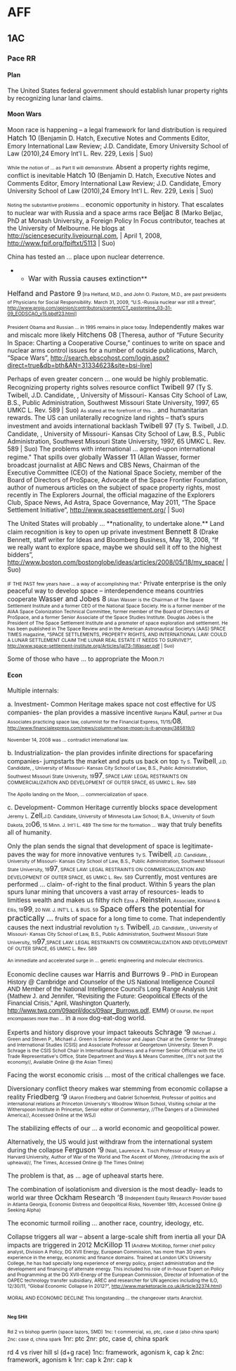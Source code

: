 =AFF= 
==1AC== 
===Pace RR=== 
====Plan==== 
The United States federal government should establish lunar property rights by recognizing lunar land claims.


====Moon Wars==== 

Moon race is happening – a legal framework for land distribution is required
<span style="font-size: 12pt;">Hatch 10</span> (Benjamin D. Hatch, Executive Notes and Comments Editor, Emory International Law Review; J.D. Candidate, Emory University School of Law (2010),24 Emory Int'l L. Rev. 229, Lexis | Suo)

<span style="font-size: 8pt;">While the notion of ... as Part II will demonstrate.</span>
Absent a property rights regime, conflict is inevitable
<span style="font-size: 12pt;">Hatch 10</span> (Benjamin D. Hatch, Executive Notes and Comments Editor, Emory International Law Review; J.D. Candidate, Emory University School of Law (2010),24 Emory Int'l L. Rev. 229, Lexis | Suo)

<span style="font-size: 8pt;">Noting the substantive problems ... </span>economic opportunity in history<span class="BoldUnderlineChar">.</span>
That escalates to nuclear war with Russia and a space arms race
<span style="font-size: 12pt;">Beljac 8</span> (Marko Beljac, PhD at Monash University, a Foreign Policy In Focus contributor, teaches at the University of Melbourne. He blogs at http://sciencesecurity.livejournal.com, | April 1, 2008, [[http://www.fpif.org/fpiftxt/5113]] | Suo)

<span class="underline0">China has tested an ... place upon nuclear deterrence.</span>
**<span style="font-size: 12pt;">War with Russia causes extinction</span>**
<span style="font-size: 12pt;">Helfand and Pastore 9</span><span style="font-size: 8pt;"> [Ira Helfand, M.D., and John O. Pastore, M.D., are past presidents of Physicians for Social Responsibility.</span>
<span style="font-size: 8pt;">March 31, 2009, </span><span class="vitstoryheadline" style="font-size: 8pt;">“U.S.-Russia nuclear war still a threat”, http://www.projo.com/opinion/contributors/content/CT_pastoreline_03-31-09_EODSCAO_v15.bbdf23.html]</span>

<span style="font-size: 8pt;">President Obama and Russian ... in 1995 remains in place today. </span>
Independently makes war and miscalc more likely
<span style="font-size: 12pt;">Hitchens 08 </span>[Theresa, author of “Future Security In Space: Charting a Cooperative Course,” continues to write on space and nuclear arms control issues for a number of outside publications, March, “Space Wars”, [[http://search.ebscohost.com/login.aspx?direct=true&db=bth&AN=31334623&site=bsi-live]]]

<span class="UnderlineChar">Perhaps of even greater concern ... one would be highly problematic. </span>
Recognizing property rights solves resource conflict
<span style="font-size: 12pt;">Twibell 97</span> (Ty S. Twibell, J.D. Candidate, , University of Missouri- Kansas City School of Law, B.S., Public Administration, Southwest Missouri State University, 1997, 65 UMKC L. Rev. 589 | Suo)
<span style="font-size: 8pt;">As stated at the forefront of this ... </span>and humanitarian rewards<span class="BoldUnderlineChar">.</span>
The US can unilaterally recognize land rights – that’s spurs investment and avoids international backlash
<span style="font-size: 12pt;">Twibell 97</span> (Ty S. Twibell, J.D. Candidate, , University of Missouri- Kansas City School of Law, B.S., Public Administration, Southwest Missouri State University, 1997, 65 UMKC L. Rev. 589 | Suo)
The problems with international ...<span class="UnderlineChar"> agreed-upon international regime."</span>
That spills over globally
<span style="font-size: 12pt;">Wasser 11</span> (Allan Wasser, former broadcast journalist at ABC News and CBS News, Chairman of the Executive Committee (CEO) of the National Space Society, member of the Board of Directors of ProSpace, Advocate of the Space Frontier Foundation, author of numerous articles on the subject of space property rights, most recently in The Explorers Journal, the official magazine of the Explorers Club, Space News, Ad Astra, Space Governance, May 2011, “The Space Settlement Initiative”, [[http://www.spacesettlement.org/]] | Suo)

The United States will probably ...<span class="underline0"> **nationality, to undertake alone.** </span>
Land claim recognition is key to open up private investment
<span style="font-size: 12pt;">Bennett 8</span> (Drake Bennett, staff writer for Ideas and Bloomberg Business, May 18, 2008, “If we really want to explore space, maybe we should sell it off to the highest bidders”, [[http://www.boston.com/bostonglobe/ideas/articles/2008/05/18/my_space/]] | Suo)

<span style="font-size: 8pt;">IF THE PAST few years have ... a way of accomplishing that."</span>
Private enterprise is the only peaceful way to develop space – interdependence means countries cooperate
<span style="font-size: 12pt;">Wasser and Jobes 8</span><span style="font-size: 8pt;"> (Alan Wasser is the Chairman of The Space Settlement Institute and a former CEO of the National Space Society. He is a former member of the AIAA Space Colonization Technical Committee, former member of the Board of Directors of ProSpace, and a former Senior Associate of the Space Studies Institute. Douglas Jobes is the President of The Space Settlement Institute and a promoter of space exploration and settlement. He has been published in The Space Review and in the American Astronautical Society’s (AAS) SPACE TIMES magazine, “SPACE SETTLEMENTS, PROPERTY RIGHTS, AND INTERNATIONAL LAW: COULD A LUNAR SETTLEMENT CLAIM THE LUNAR REAL ESTATE IT NEEDS TO SURVIVE?”, [[http://www.space-settlement-institute.org/Articles/jal73-1Wasser.pdf]] | Suo)</span>

Some<span class="UnderlineChar"> of those </span>who have ... to appropriate the Moon<span style="font-size: 8pt;">.71</span>

====Econ==== 

Multiple internals:

a. Investment- Common Heritage makes space not cost effective for US companies- the plan provides a massive incentive
<span style="font-size: 8pt;">Ranjana </span><span style="font-size: 12pt;">Kaul</span><span style="font-size: 8pt;">, partner at Dua Associates practicing space law, columnist for the Financial Express, 11/15/</span><span style="font-size: 12pt;">08</span><span style="font-size: 8pt;">, http://www.financialexpress.com/news/column-whose-moon-is-it-anyway/385819/0</span>

<span style="font-size: 8pt;">November 14, 2008 was ... contradict international law.</span>

b. Industrialization- the plan provides infinite directions for spacefaring companies- jumpstarts the market and puts us back on top
<span style="font-size: 8pt;">Ty S. </span><span style="font-size: 12pt;">Twibell</span><span style="font-size: 8pt;">, J.D. Candidate, , University of Missouri- Kansas City School of Law, B.S., Public Administration, Southwest Missouri State University, 19</span><span style="font-size: 12pt;">97</span><span style="font-size: 8pt;">, </span><span class="verdana" style="font-size: 8pt;">SPACE LAW: LEGAL RESTRAINTS ON COMMERCIALIZATION AND DEVELOPMENT OF OUTER SPACE, </span><span style="font-size: 8pt;">65 UMKC L. Rev. 589</span>

<span style="font-size: 8pt;">The Apollo landing on the Moon, ... commercialization of space.</span>

c. Development- Common Heritage currently blocks space development
<span style="font-size: 8pt;">Jeremy L. </span><span style="font-size: 12pt;">Zell</span><span style="font-size: 8pt;">,</span><span class="verdana" style="font-size: 8pt;">J.D. Candidate, University of Minnesota Law School; B.A., University of South Dakota, 20</span><span style="font-size: 12pt;">06</span><span style="font-size: 8pt;">, 15 Minn. J. Int'l L. 489</span>
<span style="font-size: 8pt;">The time for the formation ...</span><span class="UnderlineChar"> way that truly benefits all of humanity.</span>


Only the plan sends the signal that development of space is legitimate- paves the way for more innovative ventures
<span style="font-size: 8pt;">Ty S. </span><span style="font-size: 12pt;">Twibell</span><span style="font-size: 8pt;">, J.D. Candidate, , University of Missouri- Kansas City School of Law, B.S., Public Administration, Southwest Missouri State University, 19</span><span style="font-size: 12pt;">97</span><span style="font-size: 8pt;">, </span><span class="verdana" style="font-size: 8pt;">SPACE LAW: LEGAL RESTRAINTS ON COMMERCIALIZATION AND DEVELOPMENT OF OUTER SPACE, </span><span style="font-size: 8pt;">65 UMKC L. Rev. 589</span>
<span class="BoldUnderlineChar">Currently, </span>most ventures are performed ... claim- of-right to the final product<span class="BoldUnderlineChar">.</span>
Within 5 years the plan spurs lunar mining that uncovers a vast array of resources- leads to limitless wealth and makes us filthy rich
<span style="font-size: 8pt;">Ezra J. </span><span style="font-size: 12pt;">Reinstein</span><span style="font-size: 8pt;">, Associate, Kirkland & Ellis, 19</span><span style="font-size: 12pt;">99</span><span style="font-size: 8pt;">, 20 NW. J. INT'L L. & BUS. 59</span>
<span style="font-size: 13pt;">Space offers the potential for practically ...</span> fruits of space for a long time to come<span class="UnderlineChar">.</span>
That independently causes the next industrial revolution
<span style="font-size: 8pt;">Ty S. </span><span style="font-size: 12pt;">Twibell</span><span style="font-size: 8pt;">, J.D. Candidate, , University of Missouri- Kansas City School of Law, B.S., Public Administration, Southwest Missouri State University, 19</span><span style="font-size: 12pt;">97</span><span style="font-size: 8pt;">,</span><span class="verdana" style="font-size: 8pt;">SPACE LAW: LEGAL RESTRAINTS ON COMMERCIALIZATION AND DEVELOPMENT OF OUTER SPACE, </span><span style="font-size: 8pt;">65 UMKC L. Rev. 589</span>

<span style="font-size: 8pt;">An immediate and accelerated surge in ... genetic engineering and molecular electronics. </span>

Economic decline causes war
<span style="font-size: 12pt;">Harris and Burrows 9</span><span style="font-family: 'Arial Narrow',sans-serif; font-size: 8pt;"> – </span><span style="font-family: 'Arial Narrow',sans-serif;">PhD in European History @ Cambridge and Counselor of the US National Intelligence Council AND Member of the National Intelligence Council’s Long Range Analysis Unit (Mathew J. and Jennifer, “Revisiting the Future: Geopolitical Effects of the Financial Crisis,” April, Washington Quarterly, [[http://www.twq.com/09april/docs/09apr_Burrows.pdf]], EMM)</span>
<span style="font-family: 'Arial Narrow',sans-serif; font-size: 8pt;">Of course, the report encompasses more than ...</span><span class="UnderlineChar"> in a</span><span style="font-family: 'Arial Narrow',sans-serif; font-size: 8pt;"> more </span><span class="UnderlineChar">dog-eat-dog world. </span>

Experts and history disprove your impact takeouts
<span style="font-size: 12pt;">Schrage ‘9</span> <span style="font-size: 8pt;">(Michael J. Green and Steven P., Michael J. Green is Senior Advisor and Japan Chair at the Center for Strategic and International Studies (CSIS) and Associate Professor at Georgetown University. Steven P. Schrage is the CSIS Scholl Chair in International Business and a Former Senior Official with the US Trade Representative's Office, State Department and Ways & Means Committee, //It's not just the economy//, Available Online @ the Asian Times)</span>

Facing the worst economic crisis ... most of the critical challenges we face.

Diversionary conflict theory makes war stemming from economic collapse a reality
<span style="font-size: 12pt;">Friedberg ‘9</span> <span style="font-size: 8pt;">(Aaron Friedberg and Gabriel Schoenfeld, Professor of politics and international relations at Princeton University's Woodrow Wilson School, Visiting scholar at the Witherspoon Institute in Princeton, Senior editor of Commentary, //The Dangers of a Diminished America//, Accessed Online at the WSJ)</span>

The stabilizing effects of our ... a world economic and geopolitical power.

Alternatively, the US would just withdraw from the international system during the collapse
<span style="font-size: 12pt;">Ferguson ‘9</span><span style="font-size: 8pt;"> (Niall, Laurence A. Tisch Professor of History at Harvard University, Author of War of the World and The Ascent of Money, //Introducing the axis of upheaval//, The Times, Accessed Online @ The Times Online)</span>

The problem is that, <span class="UnderlineChar">as ...</span> age of upheaval starts here.

The combination of isolationism and diversion is the most deadly- leads to world war three
<span style="font-size: 12pt;">Ockham Research ‘8</span><span style="font-size: 8pt;"> (Independent Equity Research Provider based in Atlanta Georgia, Economic Distress and Geopolitical Risks, November 18th, Accessed Online @ Seeking Alpha)</span>

The economic turmoil roiling ... another race, country, ideology, etc.

Collapse triggers all war – absent a large-scale shift from inertia all your DA impacts are triggered in 2012
<span style="font-size: 12pt;">McKillop 11</span><span style="font-size: 8pt;"> (Andrew McKillop, former chief policy analyst, Division A Policy, DG XVII Energy, European Commission, has more than 30 years experience in the energy, economic and finance domains. Trained at London UK’s University College, he has had specially long experience of energy policy, project administration and the development and financing of alternate energy. This included his role of in-house Expert on Policy and Programming at the DG XVII-Energy of the European Commission, Director of Information of the OAPEC technology transfer subsidiary, AREC and researcher for UN agencies including the ILO, 12/30/11, “Global Economic Collapse In 2012?”, http://www.marketoracle.co.uk/Article32374.html)</span>

<span style="font-size: 8pt;">MORAL AND ECONOMIC DECLINE This longstanding ... the changeover starts Anarchist.</span>

==<span style="font-size: 8pt;">Neg SHit</span>== 
<span style="font-size: 8pt;">Rd 2 vs bishop guertin (space lazors, SMD)</span>
<span style="font-size: 8pt;">1nc: t commercial, xo, ptc, case d (also china spark)</span>
<span style="font-size: 8pt;">2nc: case d, china spark</span>
1nr: ptc
2nr: ptc, case d, china spark

rd 4 vs river hill sl (d+g race)
1nc: framework, agonism k, cap k
2nc: framework, agonism k
1nr: cap k
2nr: cap k